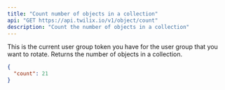 ```yaml
---
title: "Count number of objects in a collection"
api: "GET https://api.twilix.io/v1/object/count"
description: "Count the number of objects in a collection"
---
```


<ParamField query="collection" type="string">
  This is the current user group token you have for the user group that you want
  to rotate.
</ParamField>

<ResponseField name="count" type="integer">
  Returns the number of objects in a collection.
</ResponseField>

<ResponseExample>

```json Response
{
  "count": 21
}
```

</ResponseExample>
<Snippet file="header-application-type.mdx" />
